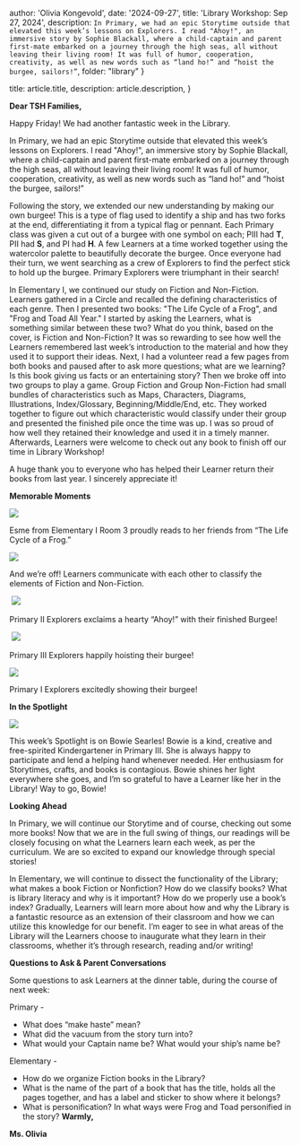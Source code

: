 

  author: 'Olivia Kongevold',
  date: '2024-09-27',
  title: 'Library Workshop: Sep 27, 2024',
  description:
    `In Primary, we had an epic Storytime outside that elevated this week’s lessons on Explorers. I read "Ahoy!", an immersive story by Sophie Blackall, where a child-captain and parent first-mate embarked on a journey through the high seas, all without leaving their living room! It was full of humor, cooperation, creativity, as well as new words such as “land ho!” and “hoist the burgee, sailors!”`,
    folder: "library"
}

  title: article.title,
  description: article.description,
}




**Dear TSH Families,**

Happy Friday! We had another fantastic week in the Library.

In Primary, we had an epic Storytime outside that elevated this week’s lessons on Explorers. I read "Ahoy!", an immersive story by Sophie Blackall, where a child-captain and parent first-mate embarked on a journey through the high seas, all without leaving their living room! It was full of humor, cooperation, creativity, as well as new words such as “land ho!” and “hoist the burgee, sailors!”

Following the story, we extended our new understanding by making our own burgee! This is a type of flag used to identify a ship and has two forks at the end, differentiating it from a typical flag or pennant. Each Primary class was given a cut out of a burgee with one symbol on each; PIII had **T**, PII had **S**, and PI had **H**. A few Learners at a time worked together using the watercolor palette to beautifully decorate the burgee. Once everyone had their turn, we went searching as a crew of Explorers to find the perfect stick to hold up the burgee. Primary Explorers were triumphant in their search!

In Elementary I, we continued our study on Fiction and Non-Fiction. Learners gathered in a Circle and recalled the defining characteristics of each genre. Then I presented two books: "The Life Cycle of a Frog", and "Frog and Toad All Year." I started by asking the Learners, what is something similar between these two? What do you think, based on the cover, is Fiction and Non-Fiction? It was so rewarding to see how well the Learners remembered last week’s introduction to the material and how they used it to support their ideas. Next, I had a volunteer read a few pages from both books and paused after to ask more questions; what are we learning? Is this book giving us facts or an entertaining story? Then we broke off into two groups to play a game. Group Fiction and Group Non-Fiction had small bundles of characteristics such as Maps, Characters, Diagrams, Illustrations, Index/Glossary, Beginning/Middle/End, etc. They worked together to figure out which characteristic would classify under their group and presented the finished pile once the time was up. I was so proud of how well they retained their knowledge and used it in a timely manner. Afterwards, Learners were welcome to check out any book to finish off our time in Library Workshop!

A huge thank you to everyone who has helped their Learner return their books from last year. I sincerely appreciate it!

**Memorable Moments**

**![](https://lh7-rt.googleusercontent.com/docsz/AD_4nXcLH57xbWPhpDo5qBxUP1vXxZU5Sb6Can47S7mQEZo9YzHNlig9rzu1aNIIRTFY5FxVkWO7RMyte85phhEfocLmCgDnworjD_ph8g4nhB_aX0AS7fRMjTpE_q8645uWWyswPtwclTz182iuREaO1YPAaNyt?key=Pqn_pl_K9oUjTAdjsNdsYw)**

Esme from Elementary I Room 3 proudly reads to her friends from “The Life Cycle of a Frog.”

**![](https://lh7-rt.googleusercontent.com/docsz/AD_4nXdB3QgO4ps5Wnbg61oPFbYnY8pP1NMac-spEwLHgQQDPLTXCoOhXBMXuTG7mdHG6_PePwpdqlfaf8MK4xtZVsSelwF0hwcwhwQwoqYi8VqWSEdAeFISU4dtzFAkVmkV1quZPm14zMu6g5aX4OFgyuGqDqA?key=Pqn_pl_K9oUjTAdjsNdsYw)**

And we’re off! Learners communicate with each other to classify the elements of Fiction and Non-Fiction.

 **![](https://lh7-rt.googleusercontent.com/docsz/AD_4nXeXbQJW0VuoE5OWxyARfIT9sXhhkwG9mtNKJdK-qyLik5XjdqX1JKJRpYiRUlR4K2EXTgDlgOXLzCyJaoTFkgbnnGPW1qfl9weM8oE2Woz47HDPL-bQqUceKbZ9LDr6CO9tL4au2w_6pRmUjRySEpr7uA1a?key=Pqn_pl_K9oUjTAdjsNdsYw)**

Primary II Explorers exclaims a hearty “Ahoy!” with their finished Burgee!

 **![](https://lh7-rt.googleusercontent.com/docsz/AD_4nXfiEYnYajCX2NdQHd4gcAO85IbA3_o12uQg_tabu0ggLyT4bkECCXygT3GlGmFde8fDqmV_KVVsoXai4KDp-lcXDFNo8f0gXFrStq67CsAezRPcfgMe8cQcf2g2jpKYCSuUDpU83K-ZUQiPSGVU5wPwvczt?key=Pqn_pl_K9oUjTAdjsNdsYw)**

Primary III Explorers happily hoisting their burgee!

![](https://lh7-rt.googleusercontent.com/docsz/AD_4nXff92xid2MOibea0QyXcXtL-Syumtnf56CjhvD9yZLiRPtJUqBvsXpq3lpzqvNvdED3k84LeX4PvUTVtzvkxtTTRHGs83up01YlRp7SSK5LvQ7hV_1vykgNuXGNZFT4xEOr4J197PCkaXsEyDsXtszXDThY?key=Pqn_pl_K9oUjTAdjsNdsYw)

Primary I Explorers excitedly showing their burgee!

**In the Spotlight**

![](https://lh7-rt.googleusercontent.com/docsz/AD_4nXfbDVUPTlxl3Jx9epUH6ZcH-m1q-TwYYXB8MQTbQaw51gSj_hyA6OLSTxPanCuwP0SPLW2ImzjzDq7IPp06l0namMPuTLQn5RcXuUHAdjqTTJJBqnjKP6KG_o60hLpJkN_62QqlzHWOd9c4k8OnzHJWM09z?key=Pqn_pl_K9oUjTAdjsNdsYw)

This week’s Spotlight is on Bowie Searles! Bowie is a kind, creative and free-spirited Kindergartener in Primary III. She is always happy to participate and lend a helping hand whenever needed. Her enthusiasm for Storytimes, crafts, and books is contagious. Bowie shines her light everywhere she goes, and I’m so grateful to have a Learner like her in the Library! Way to go, Bowie!

**Looking Ahead**

In Primary, we will continue our Storytime and of course, checking out some more books! Now that we are in the full swing of things, our readings will be closely focusing on what the Learners learn each week, as per the curriculum. We are so excited to expand our knowledge through special stories!

In Elementary, we will continue to dissect the functionality of the Library; what makes a book Fiction or Nonfiction? How do we classify books? What is library literacy and why is it important? How do we properly use a book’s index? Gradually, Learners will learn more about how and why the Library is a fantastic resource as an extension of their classroom and how we can utilize this knowledge for our benefit. I’m eager to see in what areas of the Library will the Learners choose to inaugurate what they learn in their classrooms, whether it’s through research, reading and/or writing!

**Questions to Ask & Parent Conversations**

Some questions to ask Learners at the dinner table, during the course of next week:

Primary -

-   What does “make haste” mean?
-   What did the vacuum from the story turn into?
-   What would your Captain name be? What would your ship’s name be?

Elementary -

-   How do we organize Fiction books in the Library?
-   What is the name of the part of a book that has the title, holds all the pages together, and has a label and sticker to show where it belongs?
-   What is personification? In what ways were Frog and Toad personified in the story?
**Warmly,**

**Ms. Olivia**